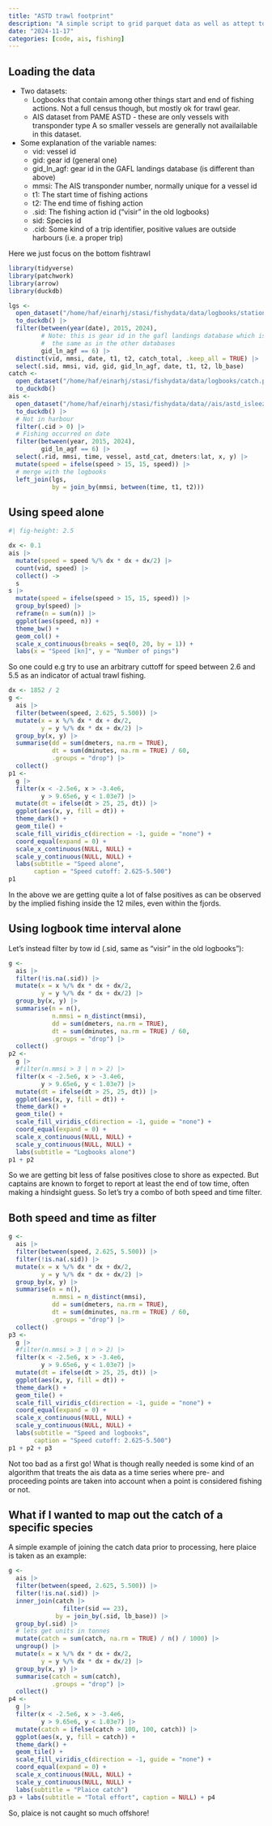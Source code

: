 ```yaml
---
title: "ASTD trawl footprint"
description: "A simple script to grid parquet data as well as attept to identify trawl foot print based on speed alone and then on interval in the logbooks."
date: "2024-11-17"
categories: [code, ais, fishing]
---
```


## Loading the data

* Two datasets:
  * Logbooks that contain among other things start and end of fishing actions. Not a full census though, but mostly ok for trawl gear.
  * AIS dataset from PAME ASTD - these are only vessels with transponder type A so smaller vessels are generally not availailable in this dataset.
  
* Some explanation of the variable names:
  * vid: vessel id
  * gid: gear id (general one)
  * gid_ln_agf: gear id in the GAFL landings database (is different than above)
  * mmsi: The AIS transponder number, normally unique for a vessel id
  * t1: The start time of fishing actions
  * t2: The end time of fishing action
  * .sid: The fishing action id ("visir" in the old logbooks)
  * sid: Species id
  * .cid: Some kind of a trip identifier, positive values are outside harbours (i.e. a proper trip)
  
Here we just focus on the bottom fishtrawl

```r
library(tidyverse)
library(patchwork)
library(arrow)
library(duckdb)

lgs <- 
  open_dataset("/home/haf/einarhj/stasi/fishydata/data/logbooks/stations.parquet") |> 
  to_duckdb() |> 
  filter(between(year(date), 2015, 2024),
         # Note: this is gear id in the gafl landings database which is rarely
         #  the same as in the other databases
         gid_ln_agf == 6) |> 
  distinct(vid, mmsi, date, t1, t2, catch_total, .keep_all = TRUE) |> 
  select(.sid, mmsi, vid, gid, gid_ln_agf, date, t1, t2, lb_base)
catch <- 
  open_dataset("/home/haf/einarhj/stasi/fishydata/data/logbooks/catch.parquet") |> 
  to_duckdb()
ais <- 
  open_dataset("/home/haf/einarhj/stasi/fishydata/data//ais/astd_isleez") |> 
  to_duckdb() |> 
  # Not in harbour
  filter(.cid > 0) |> 
  # Fishing occurred on date
  filter(between(year, 2015, 2024),
         gid_ln_agf == 6) |> 
  select(.rid, mmsi, time, vessel, astd_cat, dmeters:lat, x, y) |> 
  mutate(speed = ifelse(speed > 15, 15, speed)) |>  
  # merge with the logbooks
  left_join(lgs,
            by = join_by(mmsi, between(time, t1, t2)))
```

## Using speed alone

```r
#| fig-height: 2.5

dx <- 0.1
ais |> 
  mutate(speed = speed %/% dx * dx + dx/2) |> 
  count(vid, speed) |> 
  collect() ->
  s
s |> 
  mutate(speed = ifelse(speed > 15, 15, speed)) |> 
  group_by(speed) |> 
  reframe(n = sum(n)) |>
  ggplot(aes(speed, n)) +
  theme_bw() +
  geom_col() +
  scale_x_continuous(breaks = seq(0, 20, by = 1)) +
  labs(x = "Speed [kn]", y = "Number of pings")
```

So one could e.g try to use an arbitrary cuttoff for speed between 2.6 and 5.5 as an indicator of actual trawl fishing.

```r
dx <- 1852 / 2
g <- 
  ais |> 
  filter(between(speed, 2.625, 5.500)) |> 
  mutate(x = x %/% dx * dx + dx/2,
         y = y %/% dx * dx + dx/2) |> 
  group_by(x, y) |> 
  summarise(dd = sum(dmeters, na.rm = TRUE),
            dt = sum(dminutes, na.rm = TRUE) / 60,
            .groups = "drop") |> 
  collect()
p1 <- 
  g |> 
  filter(x < -2.5e6, x > -3.4e6,
         y > 9.65e6, y < 1.03e7) |> 
  mutate(dt = ifelse(dt > 25, 25, dt)) |> 
  ggplot(aes(x, y, fill = dt)) +
  theme_dark() +
  geom_tile() +
  scale_fill_viridis_c(direction = -1, guide = "none") +
  coord_equal(expand = 0) +
  scale_x_continuous(NULL, NULL) +
  scale_y_continuous(NULL, NULL) +
  labs(subtitle = "Speed alone",
       caption = "Speed cutoff: 2.625-5.500")
p1
```

In the above we are getting quite a lot of false positives as can be observed by the implied fishing inside the 12 miles, even within the fjords.

## Using logbook time interval alone

Let's instead filter by tow id (.sid, same as "visir" in the old logbooks"):

```r
g <- 
  ais |> 
  filter(!is.na(.sid)) |> 
  mutate(x = x %/% dx * dx + dx/2,
         y = y %/% dx * dx + dx/2) |> 
  group_by(x, y) |> 
  summarise(n = n(),
            n.mmsi = n_distinct(mmsi),
            dd = sum(dmeters, na.rm = TRUE),
            dt = sum(dminutes, na.rm = TRUE) / 60,
            .groups = "drop") |> 
  collect()
p2 <- 
  g |> 
  #filter(n.mmsi > 3 | n > 2) |> 
  filter(x < -2.5e6, x > -3.4e6,
         y > 9.65e6, y < 1.03e7) |> 
  mutate(dt = ifelse(dt > 25, 25, dt)) |> 
  ggplot(aes(x, y, fill = dt)) +
  theme_dark() +
  geom_tile() +
  scale_fill_viridis_c(direction = -1, guide = "none") +
  coord_equal(expand = 0) +
  scale_x_continuous(NULL, NULL) +
  scale_y_continuous(NULL, NULL) +
  labs(subtitle = "Logbooks alone")
p1 + p2
```

So we are getting bit less of false positives close to shore as expected. But captains are known to forget to report at least the end of tow time, often making a hindsight guess. So let's try a combo of both speed and time filter.

## Both speed and time as filter

```r
g <- 
  ais |> 
  filter(between(speed, 2.625, 5.500)) |> 
  filter(!is.na(.sid)) |> 
  mutate(x = x %/% dx * dx + dx/2,
         y = y %/% dx * dx + dx/2) |> 
  group_by(x, y) |> 
  summarise(n = n(),
            n.mmsi = n_distinct(mmsi),
            dd = sum(dmeters, na.rm = TRUE),
            dt = sum(dminutes, na.rm = TRUE) / 60,
            .groups = "drop") |> 
  collect()
p3 <- 
  g |> 
  #filter(n.mmsi > 3 | n > 2) |> 
  filter(x < -2.5e6, x > -3.4e6,
         y > 9.65e6, y < 1.03e7) |> 
  mutate(dt = ifelse(dt > 25, 25, dt)) |> 
  ggplot(aes(x, y, fill = dt)) +
  theme_dark() +
  geom_tile() +
  scale_fill_viridis_c(direction = -1, guide = "none") +
  coord_equal(expand = 0) +
  scale_x_continuous(NULL, NULL) +
  scale_y_continuous(NULL, NULL) +
  labs(subtitle = "Speed and logbooks",
       caption = "Speed cutoff: 2.625-5.500")
p1 + p2 + p3
```

Not too bad as a first go! What is though really needed is some kind of an algorithm that treats the ais data as a time series where pre- and proceeding points are taken into account when a point is considered fishing or not.

## What if I wanted to map out the catch of a specific species

A simple example of joining the catch data prior to processing, here plaice is taken as an example:

```r
g <- 
  ais |> 
  filter(between(speed, 2.625, 5.500)) |> 
  filter(!is.na(.sid)) |> 
  inner_join(catch |> 
               filter(sid == 23),
             by = join_by(.sid, lb_base)) |> 
  group_by(.sid) |> 
  # lets get units in tonnes
  mutate(catch = sum(catch, na.rm = TRUE) / n() / 1000) |> 
  ungroup() |> 
  mutate(x = x %/% dx * dx + dx/2,
         y = y %/% dx * dx + dx/2) |> 
  group_by(x, y) |> 
  summarise(catch = sum(catch),
            .groups = "drop") |> 
  collect()
p4 <- 
  g |> 
  filter(x < -2.5e6, x > -3.4e6,
         y > 9.65e6, y < 1.03e7) |> 
  mutate(catch = ifelse(catch > 100, 100, catch)) |> 
  ggplot(aes(x, y, fill = catch)) +
  theme_dark() +
  geom_tile() +
  scale_fill_viridis_c(direction = -1, guide = "none") +
  coord_equal(expand = 0) +
  scale_x_continuous(NULL, NULL) +
  scale_y_continuous(NULL, NULL) +
  labs(subtitle = "Plaice catch")
p3 + labs(subtitle = "Total effort", caption = NULL) + p4
```

So, plaice is not caught so much offshore!

